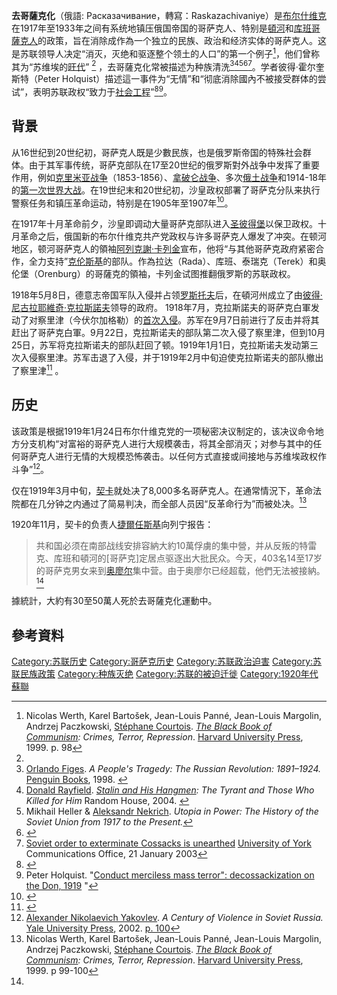 {{Infobox civilian attack|title=去哥薩克化|location=頓河、庫班|image=|image_size=|alt=|caption=Anti-Soviet poster "How the Bolsheviks manage the Cossack villages." 1918|map=|map_size=2/10|map_alt=|map_caption=|partof=紅色恐怖|date=1917–1933|coordinates=|type=流放、處死、驅逐、種族清洗|fatalities=大約介於300,000至500,000|victims=<!-- or | victim = -->|perps=[[紅軍|紅軍]]、[[布尔什维克|布爾什維克]]|susperps=<!-- or | susperp = -->|weapons=|numparts=<!-- or | numpart = -->|dfaens=<!-- or | dfen = -->|motive=}}
{{蘇聯的人口轉移}}
'''去哥薩克化'''（俄語: Расказачивание，轉寫：Raskazachivaniye）是[[布尔什维克|布尔什维克]]在1917年至1933年之间有系统地镇压俄国帝国的哥萨克人、特别是[[頓河哥薩克人|頓河]]和[[库班哥萨克|库班哥薩克人]]的政策，旨在消除成作為一个独立的民族、政治和经济实体的哥萨克人。这是苏联领导人决定“消灭，灭绝和驱逐整个领土的人口”的第一个例子<ref name ="Black 98">Nicolas Werth, Karel Bartošek, Jean-Louis Panné, Jean-Louis Margolin, Andrzej Paczkowski, [[Stéphane_Courtois|Stéphane Courtois]]. ''[[The_Black_Book_of_Communism|The Black Book of Communism]]: Crimes, Terror, Repression''. [[Harvard_University_Press|Harvard University Press]], 1999. {{ISBN|0-674-07608-7}} p. 98</ref>，他们曾称其为“苏维埃的[[旺代戰爭|旺代]]” <ref name ="Black 98"/> ，去哥薩克化常被描述为种族清洗<ref name="Figes">[[Orlando_Figes|Orlando Figes]]. ''A People's Tragedy: The Russian Revolution: 1891–1924.'' [[Penguin_Books|Penguin Books]], 1998. {{ISBN|0-14-024364-X}}</ref><ref name="Rayfield">[[Donald_Rayfield|Donald Rayfield]]. ''[[Stalin_and_His_Hangmen|Stalin and His Hangmen]]: The Tyrant and Those Who Killed for Him'' Random House, 2004. {{ISBN|0-375-50632-2}}</ref><ref name="Nekrich">Mikhail Heller & [[Alexander_Nekrich|Aleksandr Nekrich]]. ''Utopia in Power: The History of the Soviet Union from 1917 to the Present.''</ref><ref name="Rummel">{{cite book|author=[[R._J._Rummel|R. J. Rummel]]|url=http://www.hawaii.edu/powerkills/NOTE4.HTM|title=''Lethal Politics: Soviet Genocide and Mass Murder Since 1917''|publisher=[[Transaction_Publishers|Transaction Publishers]]|date=1990|isbn=1-56000-887-3|accessdate=2014-03-01|archive-date=2014-05-13|archive-url=https://web.archive.org/web/20140513052400/http://www.hawaii.edu/powerkills/NOTE4.HTM|dead-url=no}}</ref><ref name="Extermination order">[http://www.york.ac.uk/admin/presspr/pressreleases/cossacks.htm Soviet order to exterminate Cossacks is unearthed] {{Wayback|url=http://www.york.ac.uk/admin/presspr/pressreleases/cossacks.htm |date=20091210025518 }} [[University_of_York|University of York]] Communications Office, 21 January 2003</ref>。学者彼得·霍尔奎斯特（Peter Holquist）描述這一事件为“无情”和“彻底消除國內不被接受群体的尝试”，表明苏联政权“致力于[[社会工程|社会工程]]”<ref>{{cite book |url=https://books.google.com/books?id=Hvz80NWkMuUC&printsec=frontcover&dq=peter+holquist#v=onepage&q=genocide&f=false |title=Making War, Forging Revolution: Russia's Continuum of Crisis, 1914-1921 - Peter Holquist - Google Boeken |publisher=Books.google.com |date=1917-03-08 |accessdate=2014-03-01 |archive-date=2020-10-30 |archive-url=https://web.archive.org/web/20201030134942/https://books.google.com/books?id=Hvz80NWkMuUC&printsec=frontcover&dq=peter+holquist#v=onepage&q=genocide&f=false |dead-url=no }}</ref><ref name="mass terror">Peter Holquist. "[http://www.persee.fr/web/revues/home/prescript/article/cmr_1252-6576_1997_num_38_1_2486 Conduct merciless mass terror": decossackization on the Don, 1919] {{Wayback|url=http://www.persee.fr/web/revues/home/prescript/article/cmr_1252-6576_1997_num_38_1_2486 |date=20091204190025 }}"</ref>。
== 背景 ==
从16世纪到20世纪初，哥萨克人既是少數民族，也是俄罗斯帝国的特殊社会群体。由于其军事传统，哥萨克部队在17至20世纪的俄罗斯對外战争中发挥了重要作用，例如[[克里米亚战争|克里米亚战争]]（1853-1856）、[[拿破崙戰爭|拿破仑战争]]、多次[[俄土战争|俄土战争]]和1914-18年的[[第一次世界大战|第一次世界大战]]。在19世纪末和20世纪初，沙皇政权部署了哥萨克分队来执行警察任务和镇压革命运动，特别是在1905年至1907年<ref>{{Cite web |url=http://www.cultinfo.ru/fulltext/1/001/008/057/598.htm |title=Казачество |accessdate=2005-05-09 |archive-date=2005-05-09 |archive-url=https://archive.is/20050509071059/http://www.cultinfo.ru/fulltext/1/001/008/057/598.htm |dead-url=no }}</ref>。

在1917年十月革命前夕，沙皇即调动大量哥萨克部队进入[[圣彼得堡|圣彼得堡]]以保卫政权。十月革命之后，俄国新的布尔什维克共产党政权与许多哥萨克人爆发了冲突。在顿河地区，顿河哥萨克人的領袖[[阿列克谢·卡列金|阿列克謝·卡列金]]宣布，他将“与其他哥萨克政府紧密合作，全力支持”[[亚历山大·费奥多罗维奇·克伦斯基|克伦斯基]]的部队。作為拉达（Rada）、库班、泰瑞克（Terek）和奥伦堡（Orenburg）的哥薩克的領袖，卡列金试图推翻俄罗斯的苏联政权。 

1918年5月8日，德意志帝国军队入侵并占领[[罗斯托夫|罗斯托夫]]后，在頓河州成立了由[[彼得·尼古拉耶维奇·克拉斯诺夫|彼得·尼古拉耶維奇·克拉斯諾夫]]领导的政府。 1918年7月，克拉斯諾夫的哥萨克白軍发动了对察里津（今伏尔加格勒）的[[察里津战役|首次入侵]]。苏军在9月7日前进行了反击并将其赶出了哥萨克白軍。9月22日，克拉斯诺夫的部队第二次入侵了察里津，但到10月25日，苏军将克拉斯诺夫的部队赶回了顿。1919年1月1日，克拉斯诺夫发动第三次入侵察里津。苏军击退了入侵，并于1919年2月中旬迫使克拉斯诺夫的部队撤出了察里津<ref>{{Cite web |url=http://www.cultinfo.ru/fulltext/1/001/008/120/252.htm |title=Царицынская оборона 1918—19 |accessdate=2005-05-10 |archive-date=2005-05-10 |archive-url=https://archive.is/20050510091407/http://www.cultinfo.ru/fulltext/1/001/008/120/252.htm |dead-url=no }}</ref> 。

== 历史 ==
该政策是根据1919年1月24日布尔什维克党的一项秘密决议制定的，该决议命令地方分支机构“对富裕的哥萨克人进行大规模袭击，将其全部消灭；对参与其中的任何哥萨克人进行无情的大规模恐怖袭击。以任何方式直接或间接地与苏维埃政权作斗争”<ref>[[Alexander_Nikolaevich_Yakovlev|Alexander Nikolaevich Yakovlev]]. ''A Century of Violence in Soviet Russia.'' [[Yale_University_Press|Yale University Press]], 2002. {{ISBN|0-300-08760-8}} [https://web.archive.org/web/20170424205603/https://books.google.com/books?id=ChRk43tVxTwC&pg=PA100&dq=carry+out+merciless+mass+terror&ei=XoB5Sq-HAqCGygTm5PG7DA#v=onepage&q=carry%20out%20merciless%20mass%20terror&f=false p. 100]</ref>。

仅在1919年3月中旬，[[全俄肅清反革命及怠工非常委員會|契卡]]就处决了8,000多名哥萨克人。在通常情況下，革命法院都在几分钟之内通过了简易判决，而全部人员因“反革命行为”而被处决。<ref name = "Black 99-100">Nicolas Werth, Karel Bartošek, Jean-Louis Panné, Jean-Louis Margolin, Andrzej Paczkowski, [[Stéphane_Courtois|Stéphane Courtois]]. ''[[The_Black_Book_of_Communism|The Black Book of Communism]]: Crimes, Terror, Repression''. [[Harvard_University_Press|Harvard University Press]], 1999. {{ISBN|0-674-07608-7}} p 99-100</ref> 

1920年11月，契卡的负责人[[费利克斯·埃德蒙多维奇·捷尔任斯基|捷爾任斯基]]向列宁报告：

<blockquote>
共和国必须在南部战线安排容納大約10萬俘虜的集中營，并从反叛的特雷克、库班和頓河的[哥萨克]定居点驱逐出大批民众。今天，403名14至17岁的哥萨克男女来到[[奥廖尔州|奥廖尔]]集中营。由于奥廖尔已经超载，他們无法被接納。<ref name="Black 99-100"/>
</blockquote>

據統計，大約有30至50萬人死於去哥薩克化運動中。

== 參考資料 ==
{{Reflist|2}}

{{斯大林}}
[[Category:苏联历史|Category:苏联历史]]
[[Category:哥萨克历史|Category:哥萨克历史]]
[[Category:苏联政治迫害|Category:苏联政治迫害]]
[[Category:苏联民族政策|Category:苏联民族政策]]
[[Category:种族灭绝|Category:种族灭绝]]
[[Category:苏联的被迫迁徙|Category:苏联的被迫迁徙]]
[[Category:1920年代蘇聯|Category:1920年代蘇聯]]